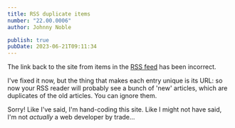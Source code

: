 ```yaml
---
title: RSS duplicate items
number: "22.00.0006"
author: Johnny Noble

publish: true
pubDate: 2023-06-21T09:11:34
---
```


The link back to the site from items in the [RSS feed](/20-29-communication/21-send-and-receive/21.03-rss-feed/) has been incorrect.

I've fixed it now, but the thing that makes each entry unique is its URL: so now your RSS reader will probably see a bunch of 'new' articles, which are duplicates of the old articles. You can ignore them.

Sorry! Like I've said, I'm hand-coding this site. Like I might not have said, I'm not _actually_ a web developer by trade...
